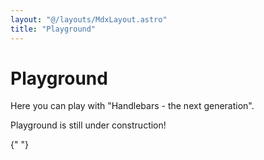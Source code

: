 ```yaml
---
layout: "@/layouts/MdxLayout.astro"
title: "Playground"
---
```




# Playground

Here you can play with "Handlebars - the next generation".

<p class="my-5 text-red-500 border border-red-500 p-5 text-xl text-center rounded-xl">
  Playground is still under construction!
</p>

<Playground client:only />{" "}
